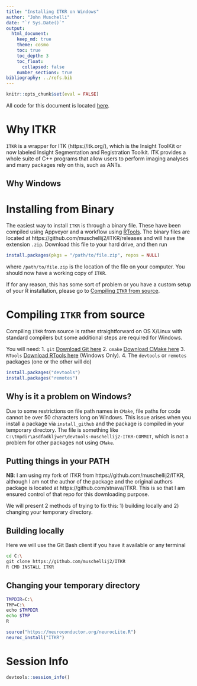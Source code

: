 ```yaml
---
title: "Installing ITKR on Windows"
author: "John Muschelli"
date: "`r Sys.Date()`"
output: 
  html_document:
    keep_md: true
    theme: cosmo
    toc: true
    toc_depth: 3
    toc_float:
      collapsed: false
    number_sections: true      
bibliography: ../refs.bib      
---
```


```r
knitr::opts_chunk$set(eval = FALSE)
```

All code for this document is located [here](https://github.com/muschellij2/neuroc/blob/master/itkr_windows/index.Rmd).

# Why ITKR

`ITKR` is a wrapper for ITK (https://itk.org/), which is the Insight ToolKit or now labeled Insight Segmentation and Registration Toolkit.  ITK provides a whole suite of C++ programs that allow users to perform imaging analyses and many packages rely on this, such as ANTs.  

## Why Windows



# Installing from Binary

The easiest way to install `ITKR` is through a binary file.  These have been compiled using Appveyor and a workflow using [RTools](https://cran.r-project.org/bin/windows/Rtools/).  The binary files are located at https://github.com/muschellij2/ITKR/releases and will have the extension `.zip`.  Download this file to your hard drive, and then run 

```r
install.packages(pkgs = "/path/to/file.zip", repos = NULL)
```
where `/path/to/file.zip` is the location of the file on your computer.  You should now have a working copy of `ITKR`. 

If for any reason, this has some sort of problem or you have a custom setup of your R installation, please go to [Compiling `ITKR` from source](#compiling-itkr-from-source).

# Compiling `ITKR` from source

Compiling `ITKR` from source is rather straightforward on OS X/Linux with standard compilers but some additional steps are required for Windows.  

You will need:
1. `git` [Download Git here](https://git-scm.com/downloads)
2. `cmake` [Download CMake here](https://cmake.org/download/)
3. `RTools` [Download RTools here](https://cran.r-project.org/bin/windows/Rtools/) (Windows Only).
4. The `devtools` or `remotes` packages (one or the other will do)
```r
install.packages("devtools")
install.packages("remotes")
```

## Why is it a problem on Windows?

Due to some restrictions on file path names in `CMake`, file paths for code cannot be over 50 characters long on Windows.  This issue arises when you install a package via `install_github` and the package is compiled in your temporary directory.   The file is something like `C:\tmpdir\asdfadkljwer\devtools-muschellij2-ITKR-COMMIT`, which is not a problem for other packages not using `CMake`. 

## Putting things in your PATH




**NB**: I am using my fork of ITKR from https://github.com/muschellij2/ITKR, although I am not the author of the package and the original authors package is located at https://github.com/stnava/ITKR.  This is so that I am ensured control of that repo for this downloading purpose. 


We will present 2 methods of trying to fix this: 1) building locally and 2) changing your temporary directory.
 
## Building locally 

Here we will use the Git Bash client if you have it available or any terminal 
```bash
cd C:\
git clone https://github.com/muschellij2/ITKR
R CMD INSTALL ITKR
```


## Changing your temporary directory

```bash
TMPDIR=C:\
TMP=C:\
echo $TMPDIR
echo $TMP
R
```

```r
source("https://neuroconductor.org/neurocLite.R")
neuroc_install("ITKR")    
```




# Session Info

```r
devtools::session_info()
```
